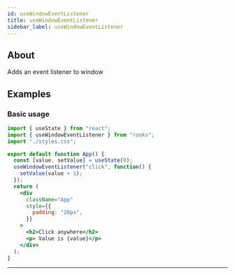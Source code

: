 ```yaml
---
id: useWindowEventListener
title: useWindowEventListener
sidebar_label: useWindowEventListener
---
```


## About

Adds an event listener to window

[//]: # "Main"

## Examples

### Basic usage

```jsx
import { useState } from "react";
import { useWindowEventListener } from "rooks";
import "./styles.css";

export default function App() {
  const [value, setValue] = useState(0);
  useWindowEventListener("click", function() {
    setValue(value + 1);
  });
  return (
    <div
      className="App"
      style={{
        padding: "20px",
      }}
    >
      <h2>Click anywhere</h2>
      <p> Value is {value}</p>
    </div>
  );
}
```

---
